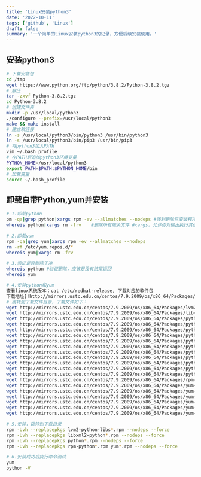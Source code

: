 ```yaml
---
title: 'Linux安装python3'
date: '2022-10-11'
tags: ['github', 'Linux']
draft: false
summary: '一个简单的Linux安装python3的记录，方便后续安装使用。'
---
```


## 安装python3

```bash
# 下载安装包
cd /tmp
wget https://www.python.org/ftp/python/3.8.2/Python-3.8.2.tgz
# 解压
tar -zxvf Python-3.8.2.tgz
cd Python-3.8.2
# 创建文件夹
mkdir -p /usr/local/python3
./configure --prefix=/usr/local/python3
make && make install
# 建立软连接
ln -s /usr/local/python3/bin/python3 /usr/bin/python3
ln -s /usr/local/python3/bin/pip3 /usr/bin/pip3
# 将python3加入PATH
vim ~/.bash_profile
# 在PATH后追加python3环境变量
PYTHON_HOME=/usr/local/python3
export PATH=$PATH:$PYTHON_HOME/bin
# 加载变量
source ~/.bash_profile
```

## 卸载自带Python,yum并安装

```bash
# 1.卸载python
pm -qa|grep python|xargs rpm -ev --allmatches --nodeps #强制删除已安装程序及其关联
whereis python|xargs rm -frv 　 #删除所有残余文件 #xargs，允许你对输出执行其他某些命令

# 2.卸载yum
rpm -qa|grep yum|xargs rpm -ev --allmatches --nodeps
rm -rf /etc/yum.repos.d/*
whereis yum|xargs rm -frv

# 3.验证是否删除干净
whereis python #验证删除，应该是没有结果返回
whereis yum

# 4.安装python和yum
查看linux系统版本：cat /etc/redhat-release, 下载对应的软件包
下载地址[!http://mirrors.ustc.edu.cn/centos/7.9.2009/os/x86_64/Packages/]
# 跳转到下载文件目录，下载文件如下：
wget http://mirrors.ustc.edu.cn/centos/7.9.2009/os/x86_64/Packages/lvm2-python-libs-2.02.187-6.el7.x86_64.rpm
wget http://mirrors.ustc.edu.cn/centos/7.9.2009/os/x86_64/Packages/libxml2-python-2.9.1-6.el7.5.x86_64.rpm
wget http://mirrors.ustc.edu.cn/centos/7.9.2009/os/x86_64/Packages/python-libs-2.7.5-89.el7.x86_64.rpm
wget http://mirrors.ustc.edu.cn/centos/7.9.2009/os/x86_64/Packages/python-ipaddress-1.0.16-2.el7.noarch.rpm
wget http://mirrors.ustc.edu.cn/centos/7.9.2009/os/x86_64/Packages/python-backports-1.0-8.el7.x86_64.rpm
wget http://mirrors.ustc.edu.cn/centos/7.9.2009/os/x86_64/Packages/python-backports-ssl_match_hostname-3.5.0.1-1.el7.noarch.rpm
wget http://mirrors.ustc.edu.cn/centos/7.9.2009/os/x86_64/Packages/python-2.7.5-89.el7.x86_64.rpm
wget http://mirrors.ustc.edu.cn/centos/7.9.2009/os/x86_64/Packages/python-iniparse-0.4-9.el7.noarch.rpm
wget http://mirrors.ustc.edu.cn/centos/7.9.2009/os/x86_64/Packages/python-pycurl-7.19.0-19.el7.x86_64.rpm
wget http://mirrors.ustc.edu.cn/centos/7.9.2009/os/x86_64/Packages/python-urlgrabber-3.10-10.el7.noarch.rpm
wget http://mirrors.ustc.edu.cn/centos/7.9.2009/os/x86_64/Packages/python-setuptools-0.9.8-7.el7.noarch.rpm
wget http://mirrors.ustc.edu.cn/centos/7.9.2009/os/x86_64/Packages/python-kitchen-1.1.1-5.el7.noarch.rpm
wget http://mirrors.ustc.edu.cn/centos/7.9.2009/os/x86_64/Packages/python-chardet-2.2.1-3.el7.noarch.rpm
wget http://mirrors.ustc.edu.cn/centos/7.9.2009/os/x86_64/Packages/rpm-python-4.11.3-45.el7.x86_64.rpm
wget http://mirrors.ustc.edu.cn/centos/7.9.2009/os/x86_64/Packages/yum-utils-1.1.31-54.el7_8.noarch.rpm
wget http://mirrors.ustc.edu.cn/centos/7.9.2009/os/x86_64/Packages/yum-3.4.3-168.el7.centos.noarch.rpm
wget http://mirrors.ustc.edu.cn/centos/7.9.2009/os/x86_64/Packages/yum-metadata-parser-1.1.4-10.el7.x86_64.rpm
wget http://mirrors.ustc.edu.cn/centos/7.9.2009/os/x86_64/Packages/yum-plugin-aliases-1.1.31-54.el7_8.noarch.rpm
wget http://mirrors.ustc.edu.cn/centos/7.9.2009/os/x86_64/Packages/yum-plugin-protectbase-1.1.31-54.el7_8.noarch.rpm
wget http://mirrors.ustc.edu.cn/centos/7.9.2009/os/x86_64/Packages/yum-plugin-fastestmirror-1.1.31-54.el7_8.noarch.rpm

# 5.安装，跳转到下载目录
rpm -Uvh --replacepkgs lvm2-python-libs*.rpm --nodeps --force
rpm -Uvh --replacepkgs libxml2-python*.rpm --nodeps --force
rpm -Uvh --replacepkgs python*.rpm --nodeps --force
rpm -Uvh --replacepkgs rpm-python*.rpm yum*.rpm --nodeps --force

# 6.安装成功后执行命令测试
yum 
python -V
```
